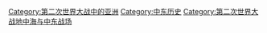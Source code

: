 [[Category:第二次世界大战中的亚洲|Category:第二次世界大战中的亚洲]]
[[Category:中东历史|Category:中东历史]]
[[Category:第二次世界大战地中海与中东战场|Category:第二次世界大战地中海与中东战场]]